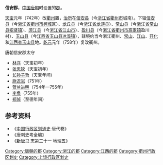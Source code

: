 '''信安郡'''，[[中国|中国]][[唐朝|唐朝]]时设置的[[郡|郡]]。 

[[天宝_(唐朝)|天宝]]元年（742年）改[[衢州_(古代)|衢州]]置，[[治所|治所]]在[[信安县_(西晋)|信安县]]（今[[浙江省|浙江省]][[衢州市|衢州市]]城南）。下辖[[信安县|信安县]]（今[[浙江省|浙江省]][[衢州市|衢州市]][[柯城区|柯城区]]）、[[龙丘县|龙丘县]]（今[[浙江省|浙江省]][[龙游县|龙游县]]）、[[常山县|常山县]]（今[[浙江省|浙江省]][[常山县|常山县]][[招贤镇|招贤镇]]）、[[须江县|须江县]]（今[[浙江省|浙江省]][[江山市|江山市]]）、[[盈川县|盈川县]]（今[[浙江省|浙江省]][[衢州市|衢州市]][[高家镇|高家镇]]盈川村）、[[玉山县|玉山县]]（今[[江西省|江西省]][[玉山县|玉山县]][[冰溪镇|冰溪镇]]），辖境约当今浙江衢州、[[常山县|常山]]、[[江山市|江山]]、[[开化县|开化]]和[[江西省|江西省]][[玉山县|玉山县]]地。[[乾元_(唐朝)|乾元]]元年（758年）复改衢州。

;唐朝信安郡太守
*[[林洋|林洋]]（天宝初年）
*[[张思钦|张思钦]]（天宝初年）
*[[长孙子哲|长孙子哲]]（天宝年间）
*[[尉迟岩|尉迟岩]]（751年）
*[[贺兰进明|贺兰进明]]（754年—755年）
*[[李奂|李奂]]（755年）
*[[郑倬|郑倬]]（至德年间）

== 参考资料 ==
* 《[[中国行政区划通史|中国行政区划通史]]·唐代卷》
* 《唐刺史考全编》
*《[[新唐书|新唐书]] 志第三十一 地理五》

{{DEFAULTSORT:X}}
[[Category:唐朝的郡|Category:唐朝的郡]]
[[Category:浙江的郡|Category:浙江的郡]]
[[Category:江西的郡|Category:江西的郡]]
[[Category:衢州行政区划史|Category:衢州行政区划史]]
[[Category:上饶行政区划史|Category:上饶行政区划史]]